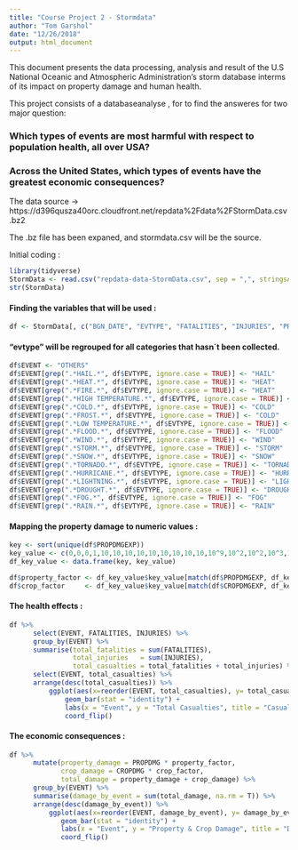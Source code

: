 ```yaml
---
title: "Course Project 2 - Stormdata"
author: "Tom Garshol"
date: "12/26/2018"
output: html_document
---
```


This document presents the data processing, analysis and result of the U.S National Oceanic and Atmospheric Administration’s storm database interms of its impact on property damage and human health.

This project consists of a databaseanalyse , for to find the answeres for two major question:

### Which types of events are most harmful with respect to population health, all over USA?

### Across the United States, which types of events have the greatest economic consequences?

The data source -> https://d396qusza40orc.cloudfront.net/repdata%2Fdata%2FStormData.csv.bz2

The .bz file has been expaned, and stormdata.csv will be the source.

Initial coding : 

```r
library(tidyverse)
StormData <- read.csv("repdata-data-StormData.csv", sep = ",", stringsAsFactors = F)
str(StormData) 
```

#### Finding the variables that will be used : 

```r
df <- StormData[, c("BGN_DATE", "EVTYPE", "FATALITIES", "INJURIES", "PROPDMG", "PROPDMGEXP", "CROPDMG", "CROPDMGEXP")]
```

#### "evtype" will be regrouped for all categories that hasn´t been collected.

```r
df$EVENT <- "OTHERS"
df$EVENT[grep(".*HAIL.*", df$EVTYPE, ignore.case = TRUE)] <- "HAIL"
df$EVENT[grep(".*HEAT.*", df$EVTYPE, ignore.case = TRUE)] <- "HEAT"
df$EVENT[grep(".*FIRE.*", df$EVTYPE, ignore.case = TRUE)] <- "HEAT"
df$EVENT[grep(".*HIGH TEMPERATURE.*", df$EVTYPE, ignore.case = TRUE)] <- "HEAT"
df$EVENT[grep(".*COLD.*", df$EVTYPE, ignore.case = TRUE)] <- "COLD"
df$EVENT[grep(".*FROST.*", df$EVTYPE, ignore.case = TRUE)] <- "COLD"
df$EVENT[grep(".*LOW TEMPERATURE.*", df$EVTYPE, ignore.case = TRUE)] <- "COLD"
df$EVENT[grep(".*FLOOD.*", df$EVTYPE, ignore.case = TRUE)] <- "FLOOD"
df$EVENT[grep(".*WIND.*", df$EVTYPE, ignore.case = TRUE)] <- "WIND"
df$EVENT[grep(".*STORM.*", df$EVTYPE, ignore.case = TRUE)] <- "STORM"
df$EVENT[grep(".*SNOW.*", df$EVTYPE, ignore.case = TRUE)] <- "SNOW"
df$EVENT[grep(".*TORNADO.*", df$EVTYPE, ignore.case = TRUE)] <- "TORNADO"
df$EVENT[grep(".*HURRICANE.*", df$EVTYPE, ignore.case = TRUE)] <- "HURRICANE"
df$EVENT[grep(".*LIGHTNING.*", df$EVTYPE, ignore.case = TRUE)] <- "LIGHTNING"
df$EVENT[grep(".*DROUGHT.*", df$EVTYPE, ignore.case = TRUE)] <- "DROUGHT"
df$EVENT[grep(".*FOG.*", df$EVTYPE, ignore.case = TRUE)] <- "FOG"
df$EVENT[grep(".*RAIN.*", df$EVTYPE, ignore.case = TRUE)] <- "RAIN"
```

#### Mapping the property damage to numeric values :

```r
key <- sort(unique(df$PROPDMGEXP))
key_value <- c(0,0,0,1,10,10,10,10,10,10,10,10,10,10^9,10^2,10^2,10^3,10^6,10^6)
df_key_value <- data.frame(key, key_value)

df$property_factor <- df_key_value$key_value[match(df$PROPDMGEXP, df_key_value$key)]
df$crop_factor     <- df_key_value$key_value[match(df$CROPDMGEXP, df_key_value$key)]
```

#### The health effects : 
```r
df %>% 
      select(EVENT, FATALITIES, INJURIES) %>% 
      group_by(EVENT) %>% 
      summarise(total_fatalities = sum(FATALITIES),
                total_injuries   = sum(INJURIES),
                total_casualties = total_fatalities + total_injuries) %>% 
      select(EVENT, total_casualties) %>% 
      arrange(desc(total_casualties)) %>% 
          ggplot(aes(x=reorder(EVENT, total_casualties), y= total_casualties)) + 
              geom_bar(stat = "identity") +
              labs(x = "Event", y = "Total Casualties", title = "Casualties & Injuries by Weather Event") +
              coord_flip()
```
#### The economic consequences : 

```r
df %>% 
      mutate(property_damage = PROPDMG * property_factor,
             crop_damage = CROPDMG * crop_factor,
             total_damage = property_damage + crop_damage) %>% 
      group_by(EVENT) %>% 
      summarise(damage_by_event = sum(total_damage, na.rm = T)) %>% 
      arrange(desc(damage_by_event)) %>% 
          ggplot(aes(x=reorder(EVENT, damage_by_event), y= damage_by_event)) + 
             geom_bar(stat = "identity") +
             labs(x = "Event", y = "Property & Crop Damage", title = "Damages (Property & Crops) by Weather Event") +
             coord_flip()
```
